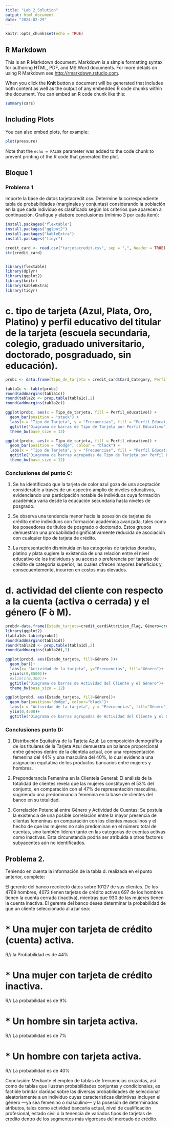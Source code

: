 ---
title: "Lab_2_Solution"
output: html_document
date: "2024-02-29"
---

```{r setup, include=FALSE}
knitr::opts_chunk$set(echo = TRUE)
```

## R Markdown

This is an R Markdown document. Markdown is a simple formatting syntax for authoring HTML, PDF, and MS Word documents. For more details on using R Markdown see <http://rmarkdown.rstudio.com>.

When you click the **Knit** button a document will be generated that includes both content as well as the output of any embedded R code chunks within the document. You can embed an R code chunk like this:

```{r cars}
summary(cars)
```

## Including Plots

You can also embed plots, for example:

```{r pressure, echo=FALSE}
plot(pressure)
```

Note that the `echo = FALSE` parameter was added to the code chunk to prevent printing of the R code that generated the plot.

## Bloque 1

### Problema 1

Importe la base de datos tarjetacredit.csv. Determine la correspondiente tabla de probabilidades (marginales y conjuntas) considerando la población en la que cada individuo es clasificado según los criterios que aparecen a continuación. Grafique y elabore conclusiones (mínimo 3 por cada ́ıtem):


```{r}
install.packages("flextable")
install.packages("gglpot2")
install.packages("kableExtra")
install.packages("tidyr")
```

```{r}
credit_card <- read.csv("tarjetacredit.csv", sep = ",", header = TRUE)
str(credit_card)


library(flextable)
library(dplyr)
library(ggplot2)
library(knitr)
library(kableExtra)
library(tidyr)
```
# c. tipo de tarjeta (Azul, Plata, Oro, Platino) y perfil educativo del titular de la tarjeta (escuela secundaria, colegio, graduado universitario, doctorado, posgraduado, sin educación).
```{r}
probc <- data.frame(Tipo_de_tarjeta = credit_card$Card_Category, Perfil_educativo = credit_card$Education_Level)

tabla1c <- table(probc)
round(addmargins(tabla1c))
round(tabla2c <- prop.table(tabla1c),2)
round(addmargins(tabla2c))

ggplot(probc, aes(x = Tipo_de_tarjeta, fill = Perfil_educativo)) +
  geom_bar(position = "stack") +
  labs(x = "Tipo de Tarjeta", y = "Frecuencias", fill = "Perfil Educativo") +
  ggtitle("Diagrama de barras de Tipo de Tarjeta por Perfil Educativo") +
  theme_bw(base_size = 12)

ggplot(probc, aes(x = Tipo_de_tarjeta, fill = Perfil_educativo)) +
  geom_bar(position = "dodge", colour = "black") +
  labs(x = "Tipo de Tarjeta", y = "Frecuencias", fill = "Perfil Educativo") +
  ggtitle("Diagrama de barras agrupadas de Tipo de Tarjeta por Perfil Educativo") +
  theme_bw(base_size = 12)

```

### Conclusiones del punto C:

1. Se ha identificado que la tarjeta de color azul goza de una aceptación considerable a través de un espectro amplio de niveles educativos, evidenciando una participación notable de individuos cuya formación académica varía desde la educación secundaria hasta niveles de posgrado.

2. Se observa una tendencia menor hacia la posesión de tarjetas de crédito entre individuos con formación académica avanzada, tales como los poseedores de títulos de posgrado o doctorado. Estos grupos demuestran una probabilidad significativamente reducida de asociación con cualquier tipo de tarjeta de crédito.

3. La representación disminuida en las categorías de tarjetas doradas, platino y plata sugiere la existencia de una relación entre el nivel educativo de los individuos y su acceso o preferencia por tarjetas de crédito de categoría superior, las cuales ofrecen mayores beneficios y, consecuentemente, incurren en costos más elevados.


# d. actividad del cliente con respecto a la cuenta (activa o cerrada) y el género (F  ́o M).
```{r}
probd<-data.frame(Estado_tarjeta=credit_card$Attrition_Flag, Género=credit_card$Gender)
library(ggplot2)
(tabla1d<-table(probd))
round(addmargins(tabla1d))
round(tabla2d <- prop.table(tabla1d),2)
round(addmargins(tabla2d),2)

ggplot(probd, aes(Estado_tarjeta, fill=Género ))+
  geom_bar()+
  labs(x= "Actividad de la tarjeta", y="Frecuencias", fill="Género")+
  ylim(c(0,8500))+
  #xlim(c(0,300))+
  ggtitle("Diagrama de barras de Actividad del Cliente y el Género")+
  theme_bw(base_size = 12)

ggplot(probd, aes(Estado_tarjeta, fill=Género))+
  geom_bar(position="dodge", colour="black")+
  labs(x = "Actividad de la tarjeta", y = "Frecuencias", fill="Género")+
  ylim(0,4500)+
  ggtitle("Diagrama de barras agrupadas de Actividad del Cliente y el Género")

```

### Conclusiones punto D:

1. Distribución Equitativa de la Tarjeta Azul: La composición demográfica de los titulares de la Tarjeta Azul demuestra un balance proporcional entre géneros dentro de la clientela actual, con una representación femenina del 44% y una masculina del 40%, lo cual evidencia una asignación equitativa de los productos bancarios entre mujeres y hombres.

2. Preponderancia Femenina en la Clientela General: El análisis de la totalidad de clientes revela que las mujeres constituyen el 53% del conjunto, en comparación con el 47% de representación masculina, sugiriendo una predominancia femenina en la base de clientes del banco en su totalidad.

3. Correlación Potencial entre Género y Actividad de Cuentas: Se postula la existencia de una posible correlación entre la mayor presencia de clientas femeninas en comparación con los clientes masculinos y el hecho de que las mujeres no solo predominan en el número total de cuentas, sino también lideran tanto en las categorías de cuentas activas como inactivas. Esta circunstancia podría ser atribuida a otros factores subyacentes aún no identificados.


## Problema 2. 
Teniendo en cuenta la información de la tabla d. realizada en el punto anterior, complete:

El gerente del banco recolectó datos sobre 10127 de sus clientes. De los 4769 hombres, 4072 tienen tarjetas de crédito activas  697  de los hombres tienen la cuenta cerrada (inactiva), mientras que 930 de las mujeres tienen la cuenta inactiva. El gerente del banco desea determinar la probabilidad de que un cliente seleccionado al azar sea:

# * Una mujer con tarjeta de crédito (cuenta) activa.
R// la Probabilidad es de 44%


# * Una mujer con tarjeta de crédito inactiva.
R// La probabilidad es de 9%


# * Un hombre sin tarjeta activa.
R// La probabilidad es de 7%


# * Un hombre con tarjeta activa.
R// La probabilidad es de 40%

Conclusión: Mediante el empleo de tablas de frecuencias cruzadas, así como de tablas que ilustran probabilidades conjuntas y condicionales, es factible brindar claridad sobre las diversas probabilidades de seleccionar aleatoriamente a un individuo cuyas características distintivas incluyen el género —ya sea femenino o masculino— y la posesión de determinados atributos, tales como actividad bancaria actual, nivel de cualificación profesional, estado civil o la tenencia de variados tipos de tarjetas de crédito dentro de los segmentos más vigorosos del mercado de crédito.
